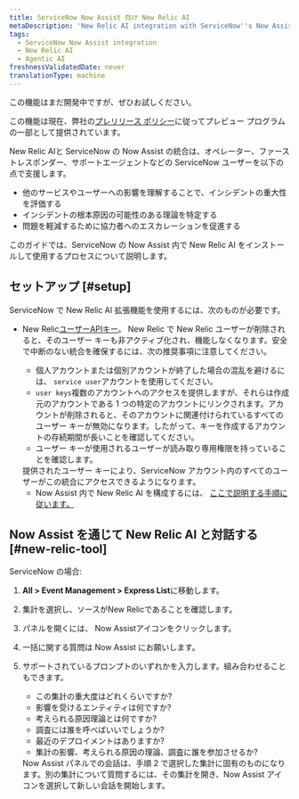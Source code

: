 ```yaml
---
title: ServiceNow Now Assist 向け New Relic AI
metaDescription: 'New Relic AI integration with ServiceNow''s Now Assist will assist ServiceNow users—such as operators, first responders, and support agents - in gauging the severity of an incident by understanding its impact on other services and users, identifying probable root cause theories for an incident, and facilitating escalation to collaborators to mitigate the issue.'
tags:
  - ServiceNow Now Assist integration
  - New Relic AI
  - Agentic AI
freshnessValidatedDate: never
translationType: machine
---
```


<Callout title="プレビュー">
  この機能はまだ開発中ですが、ぜひお試しください。

  この機能は現在、弊社の[プレリリース ポリシー](/docs/licenses/license-information/referenced-policies/new-relic-pre-release-policy)に従ってプレビュー プログラムの一部として提供されています。
</Callout>

New Relic AIと ServiceNow の Now Assist の統合は、オペレーター、ファーストレスポンダー、サポートエージェントなどの ServiceNow ユーザーを以下の点で支援します。

* 他のサービスやユーザーへの影響を理解することで、インシデントの重大性を評価する
* インシデントの根本原因の可能性のある理論を特定する
* 問題を軽減するために協力者へのエスカレーションを促進する

このガイドでは、ServiceNow の Now Assist 内で New Relic AI をインストールして使用するプロセスについて説明します。

## セットアップ [#setup]

ServiceNow で New Relic AI 拡張機能を使用するには、次のものが必要です。

* New Relic[ユーザーAPIキー](/docs/apis/intro-apis/new-relic-api-keys/#overview-keys)。 New Relic で New Relic ユーザーが削除されると、そのユーザー キーも非アクティブ化され、機能しなくなります。安全で中断のない統合を確保するには、次の推奨事項に注意してください。

  * 個人アカウントまたは個別アカウントが終了した場合の混乱を避けるには、 `service user`アカウントを使用してください。
  * `user keys`複数のアカウントへのアクセスを提供しますが、それらは作成元のアカウントである 1 つの特定のアカウントにリンクされます。アカウントが削除されると、そのアカウントに関連付けられているすべてのユーザー キーが無効になります。したがって、キーを作成するアカウントの存続期間が長いことを確認してください。
  * ユーザー キーが使用されるユーザーが読み取り専用権限を持っていることを確認します。

  <Callout variant="tip" title="注記">
    提供されたユーザー キーにより、ServiceNow アカウント内のすべてのユーザーがこの統合にアクセスできるようになります。
  </Callout>

  * Now Assist 内で New Relic AI を構成するには、 [ここで説明する手順に従います。](https://www.servicenow.com/docs/csh?topicname=now-assist-itom-use-aia.html&version=latest)

## Now Assist を通じて New Relic AI と対話する [#new-relic-tool]

ServiceNow の場合:

1. <DNT>**All &gt; Event Management &gt; Express List**</DNT>に移動します。

2. 集計を選択し、ソースがNew Relicであることを確認します。

3. パネルを開くには、 <DNT>Now Assist</DNT>アイコンをクリックします。

4. 一括に関する質問は Now Assist にお願いします。

5. サポートされているプロンプトのいずれかを入力します。組み合わせることもできます。

   * この集計の重大度はどれくらいですか?
   * 影響を受けるエンティティは何ですか?
   * 考えられる原因理論とは何ですか?
   * 調査には誰を呼べばいいでしょうか?
   * 最近のデプロイメントはありますか?
   * 集計の影響、考えられる原因の理論、調査に誰を参加させるか?

   <Callout variant="tip" title="ヒント">
     Now Assist パネルでの会話は、手順 2 で選択した集計に固有のものになります。別の集計について質問するには、その集計を開き、Now Assist アイコンを選択して新しい会話を開始します。
   </Callout>